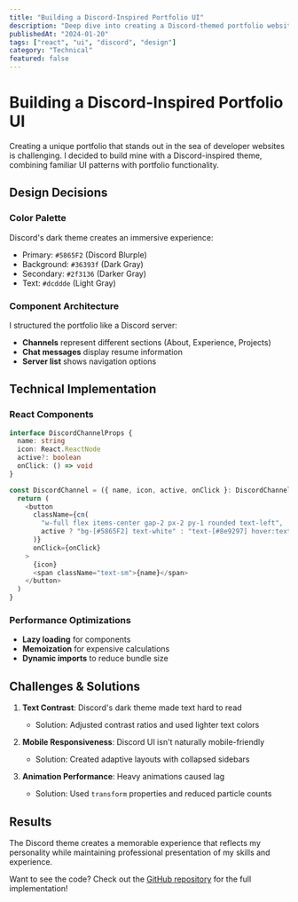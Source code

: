 ```yaml
---
title: "Building a Discord-Inspired Portfolio UI"
description: "Deep dive into creating a Discord-themed portfolio website using React, TypeScript, and Tailwind CSS."
publishedAt: "2024-01-20"
tags: ["react", "ui", "discord", "design"]
category: "Technical"
featured: false
---
```


# Building a Discord-Inspired Portfolio UI

Creating a unique portfolio that stands out in the sea of developer websites is challenging. I decided to build mine with a Discord-inspired theme, combining familiar UI patterns with portfolio functionality.

## Design Decisions

### Color Palette
Discord's dark theme creates an immersive experience:
- Primary: `#5865F2` (Discord Blurple)
- Background: `#36393f` (Dark Gray)
- Secondary: `#2f3136` (Darker Gray)
- Text: `#dcddde` (Light Gray)

### Component Architecture
I structured the portfolio like a Discord server:
- **Channels** represent different sections (About, Experience, Projects)
- **Chat messages** display resume information
- **Server list** shows navigation options

## Technical Implementation

### React Components
```typescript
interface DiscordChannelProps {
  name: string
  icon: React.ReactNode
  active?: boolean
  onClick: () => void
}

const DiscordChannel = ({ name, icon, active, onClick }: DiscordChannelProps) => {
  return (
    <button
      className={cn(
        "w-full flex items-center gap-2 px-2 py-1 rounded text-left",
        active ? "bg-[#5865F2] text-white" : "text-[#8e9297] hover:text-[#dcddde]"
      )}
      onClick={onClick}
    >
      {icon}
      <span className="text-sm">{name}</span>
    </button>
  )
}
```

### Performance Optimizations
- **Lazy loading** for components
- **Memoization** for expensive calculations
- **Dynamic imports** to reduce bundle size

## Challenges & Solutions

1. **Text Contrast**: Discord's dark theme made text hard to read
   - Solution: Adjusted contrast ratios and used lighter text colors

2. **Mobile Responsiveness**: Discord UI isn't naturally mobile-friendly
   - Solution: Created adaptive layouts with collapsed sidebars

3. **Animation Performance**: Heavy animations caused lag
   - Solution: Used `transform` properties and reduced particle counts

## Results

The Discord theme creates a memorable experience that reflects my personality while maintaining professional presentation of my skills and experience.

Want to see the code? Check out the [GitHub repository](https://github.com/piyushraj) for the full implementation!